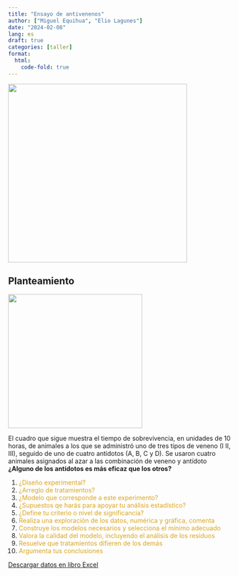 ```yaml
---
title: "Ensayo de antivenenos"
author: ["Miguel Equihua", "Elio Lagunes"]
date: "2024-02-08"
lang: es
draft: true
categories: [taller]
format:
  html:
    code-fold: true
---
```


![](chemistry.jpg){width="400"}

## Planteamiento

![](bottles-5579576_1920.jpg){width="300"}

El cuadro que sigue muestra el tiempo de sobrevivencia, en unidades de 10 horas, de animales a los que se administró uno de tres tipos de veneno (I II, III), seguido de uno de cuatro antídotos (A, B, C y D). Se usaron cuatro animales asignados al azar a las combinación de veneno y antídoto **¿Alguno de los antídotos es más eficaz que los otros?**

1.  [¿Diseño experimental?]{style="color:GoldenRod"}
2.  [¿Arreglo de tratamientos?]{style="color:GoldenRod"}
3.  [¿Modelo que corresponde a este experimento?]{style="color:GoldenRod"}
4.  [¿Supuestos qe harás para apoyar tu análisis estadístico?]{style="color:GoldenRod"}
5.  [¿Define tu criterio o nivel de significancia?]{style="color:GoldenRod"}
6.  [Realiza una exploración de los datos, numérica y gráfica, comenta]{style="color:GoldenRod"}
7.  [Construye los modelos necesarios y selecciona el mínimo adecuado]{style="color:GoldenRod"}
8.  [Valora la calidad del modelo, incluyendo el análisis de los residuos]{style="color:GoldenRod"}
9.  [Resuelve que tratamientos difieren de los demás]{style="color:GoldenRod"}
10. [Argumenta tus conclusiones]{style="color:GoldenRod"}

[Descargar datos en libro Excel](Venenos.xlsx)
